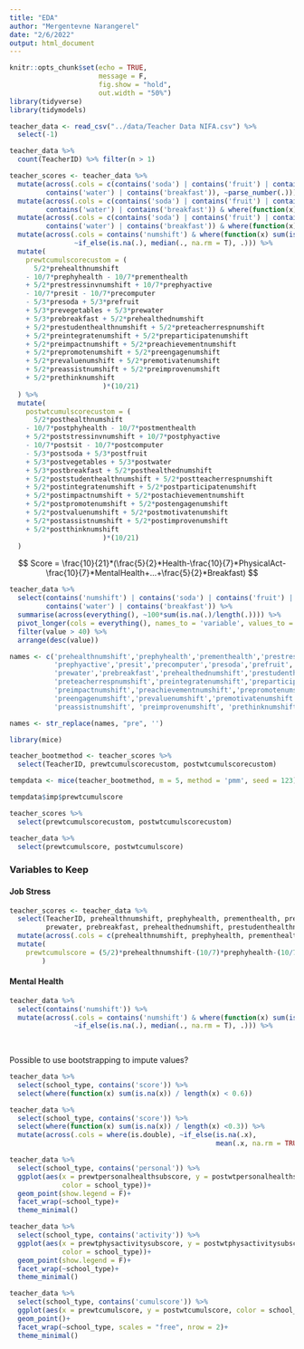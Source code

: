 ```yaml
---
title: "EDA"
author: "Mergentevne Narangerel"
date: "2/6/2022"
output: html_document
---
```


```r
knitr::opts_chunk$set(echo = TRUE,
                      message = F,
                      fig.show = "hold",
                      out.width = "50%")
library(tidyverse)
library(tidymodels)
```

```r
teacher_data <- read_csv("../data/Teacher Data NIFA.csv") %>%
  select(-1)
```

```r
teacher_data %>%
  count(TeacherID) %>% filter(n > 1)

teacher_scores <- teacher_data %>%
  mutate(across(.cols = c(contains('soda') | contains('fruit') | contains('vegetables'), 
         contains('water') | contains('breakfast')), ~parse_number(.))) %>%
  mutate(across(.cols = c(contains('soda') | contains('fruit') | contains('vegetables'), 
         contains('water') | contains('breakfast')) & where(function(x) sum(is.na(x)) / length(x) < 0.4), ~if_else(is.na(.), median(., na.rm = T), .))) %>%
  mutate(across(.cols = c(contains('soda') | contains('fruit') | contains('vegetables'), 
         contains('water') | contains('breakfast')) & where(function(x) sum(is.na(x)) / length(x) < 0.4), ~if_else(is.na(.), median(., na.rm = T), .))) %>%
  mutate(across(.cols = contains('numshift') & where(function(x) sum(is.na(x)) / length(x) < 0.4),
                ~if_else(is.na(.), median(., na.rm = T), .))) %>%
  mutate(
    prewtcumulscorecustom = (
      5/2*prehealthnumshift 
    - 10/7*prephyhealth - 10/7*prementhealth
    + 5/2*prestressinvnumshift + 10/7*prephyactive
    - 10/7*presit - 10/7*precomputer
    - 5/3*presoda + 5/3*prefruit
    + 5/3*prevegetables + 5/3*prewater
    + 5/3*prebreakfast + 5/2*prehealthednumshift 
    + 5/2*prestudenthealthnumshift + 5/2*preteacherrespnumshift
    + 5/2*preintegratenumshift + 5/2*preparticipatenumshift
    + 5/2*preimpactnumshift + 5/2*preachievementnumshift
    + 5/2*prepromotenumshift + 5/2*preengagenumshift
    + 5/2*prevaluenumshift + 5/2*premotivatenumshift
    + 5/2*preassistnumshift + 5/2*preimprovenumshift
    + 5/2*prethinknumshift
                       )*(10/21)
  ) %>%
  mutate(
    postwtcumulscorecustom = (
      5/2*posthealthnumshift 
    - 10/7*postphyhealth - 10/7*postmenthealth
    + 5/2*poststressinvnumshift + 10/7*postphyactive
    - 10/7*postsit - 10/7*postcomputer
    - 5/3*postsoda + 5/3*postfruit
    + 5/3*postvegetables + 5/3*postwater
    + 5/3*postbreakfast + 5/2*posthealthednumshift 
    + 5/2*poststudenthealthnumshift + 5/2*postteacherrespnumshift
    + 5/2*postintegratenumshift + 5/2*postparticipatenumshift
    + 5/2*postimpactnumshift + 5/2*postachievementnumshift
    + 5/2*postpromotenumshift + 5/2*postengagenumshift
    + 5/2*postvaluenumshift + 5/2*postmotivatenumshift
    + 5/2*postassistnumshift + 5/2*postimprovenumshift
    + 5/2*postthinknumshift
                       )*(10/21)
  )
```

$$
Score = \frac{10}{21}*(\frac{5}{2}*Health-\frac{10}{7}*PhysicalAct-\frac{10}{7}*MentalHealth+...+\frac{5}{2}*Breakfast)
$$

```r
teacher_data %>%
  select(contains('numshift') | contains('soda') | contains('fruit') | contains('vegetables'), 
         contains('water') | contains('breakfast')) %>%
  summarise(across(everything(), ~100*sum(is.na(.)/length(.)))) %>%
  pivot_longer(cols = everything(), names_to = 'variable', values_to = 'value', values_drop_na = F) %>%
  filter(value > 40) %>%
  arrange(desc(value))
```

```r
names <- c('prehealthnumshift','prephyhealth','prementhealth','prestressinvnumshift',
           'prephyactive','presit','precomputer','presoda','prefruit','prevegetables',
           'prewater','prebreakfast','prehealthednumshift','prestudenthealthnumshift',
           'preteacherrespnumshift','preintegratenumshift','preparticipatenumshift',
           'preimpactnumshift','preachievementnumshift','prepromotenumshift',
           'preengagenumshift','prevaluenumshift','premotivatenumshift',
           'preassistnumshift', 'preimprovenumshift', 'prethinknumshift')

names <- str_replace(names, "pre", '')
```


```r
library(mice)

teacher_bootmethod <- teacher_scores %>%
  select(TeacherID, prewtcumulscorecustom, postwtcumulscorecustom)

tempdata <- mice(teacher_bootmethod, m = 5, method = 'pmm', seed = 123)

tempdata$imp$prewtcumulscore

teacher_scores %>%
  select(prewtcumulscorecustom, postwtcumulscorecustom)

teacher_data %>%
  select(prewtcumulscore, postwtcumulscore)
```



### **Variables to Keep**

#### **Job Stress**

```r
teacher_scores <- teacher_data %>%
  select(TeacherID, prehealthnumshift, prephyhealth, prementhealth, prestressinvnumshift, prephyactive, presit, precomputer, presoda, prefruit, prevegetables,
         prewater, prebreakfast, prehealthednumshift, prestudenthealthnumshift, preteacherrespnumshift, preintegratenumshift, preparticipatenumshift, preimpactnumshift, preachievementnumshift, prepromotenumshift, preengagenumshift, prevaluenumshift, premotivatenumshift, preassistnumshift, preimprovenumshift, prethinknumshift) %>%
  mutate(across(.cols = c(prehealthnumshift, prephyhealth, prementhealth, prestressinvnumshift), ~if_else(is.na(.), median(., na.rm = T), .))) %>%
  mutate(
    prewtcumulscore = (5/2)*prehealthnumshift-(10/7)*prephyhealth-(10/7)*prementhealth+(5/2)*prestressinvnumshift
        )
```
#### **Mental Health**

```r
teacher_data %>%
  select(contains('numshift')) %>%
  mutate(across(.cols = contains('numshift') & where(function(x) sum(is.na(x)) / length(x) < 0.4),
                ~if_else(is.na(.), median(., na.rm = T), .))) %>%
  
  
```
Possible to use bootstrapping to impute values?


```r
teacher_data %>%
  select(school_type, contains('score')) %>%
  select(where(function(x) sum(is.na(x)) / length(x) < 0.6))

teacher_data %>%
  select(school_type, contains('score')) %>%
  select(where(function(x) sum(is.na(x)) / length(x) <0.3)) %>%
  mutate(across(.cols = where(is.double), ~if_else(is.na(.x), 
                                                   mean(.x, na.rm = TRUE), .x)))
```
```r
teacher_data %>%
  select(school_type, contains('personal')) %>%
  ggplot(aes(x = prewtpersonalhealthsubscore, y = postwtpersonalhealthsubscore, 
             color = school_type))+
  geom_point(show.legend = F)+
  facet_wrap(~school_type)+
  theme_minimal()
```

```r
teacher_data %>%
  select(school_type, contains('activity')) %>%
  ggplot(aes(x = prewtphysactivitysubscore, y = postwtphysactivitysubscore, 
             color = school_type))+
  geom_point(show.legend = F)+
  facet_wrap(~school_type)+
  theme_minimal()
```

```r
teacher_data %>%
  select(school_type, contains('cumulscore')) %>%
  ggplot(aes(x = prewtcumulscore, y = postwtcumulscore, color = school_type)) +
  geom_point()+
  facet_wrap(~school_type, scales = "free", nrow = 2)+
  theme_minimal()
```